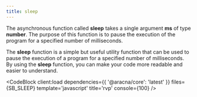 ```yaml
---
title: sleep
---
```



The asynchronous function called **sleep** takes a single argument **ms** of type **number**. The purpose of this function is to pause the execution of the program for a specified number of milliseconds.

The **sleep** function is a simple but useful utility function that can be used to pause the execution of a program for a specified number of milliseconds. By using the **sleep** function, you can make your code more readable and easier to understand.

<CodeBlock client:load dependencies={{ '@aracna/core': 'latest' }} files={SB_SLEEP} template='javascript' title='rvp' console={100} />
